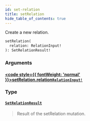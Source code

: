 ```yaml
---
id: set-relation
title: setRelation
hide_table_of_contents: true
---
```








Create a new relation.

```graphql
setRelation(
  relation: RelationInput!
): SetRelationResult!
```


### Arguments

#### [<code style={{ fontWeight: 'normal' }}>setRelation.<b>relation</b></code>](#)<Bullet />[`RelationInput!`](/docs/directory-api-reference/schema/relations/inputs/relation-input) <Badge class="secondary" text="non-null"/> <Badge class="secondary" text="input"/> <Badge class="secondary" text="relations"/>
> 
> 

### Type

#### [`SetRelationResult`](/docs/directory-api-reference/schema/relations/objects/set-relation-result) <Badge class="secondary" text="object"/> <Badge class="secondary" text="relations"/>
> Result of the setRelation mutation.
> 





